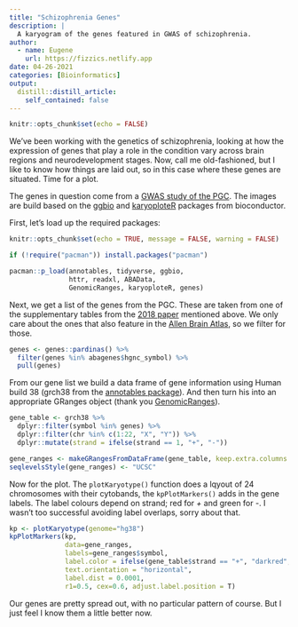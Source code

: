 ```yaml
---
title: "Schizophrenia Genes"
description: |
  A karyogram of the genes featured in GWAS of schizophrenia.
author:
  - name: Eugene
    url: https://fizzics.netlify.app
date: 04-26-2021
categories: [Bioinformatics]
output:
  distill::distill_article:
    self_contained: false
---
```



```r
knitr::opts_chunk$set(echo = FALSE)
```


We've been working with the genetics of schizophrenia, looking at how the expression of genes that play a role in the condition vary across brain regions and neurodevelopment stages. Now, call me old-fashioned, but I like to know how things are laid out, so in this case where these genes are situated. Time for a plot.

The genes in question come from a [GWAS study of the PGC](https://www.ncbi.nlm.nih.gov/pmc/articles/PMC5918692/). The images are build based on the [ggbio](https://www.bioconductor.org/packages/release/bioc/html/ggbio.html) and [karyoploteR](http://bioconductor.org/packages/release/bioc/html/karyoploteR.html) packages from bioconductor.

First, let's load up the required packages:

```r
knitr::opts_chunk$set(echo = TRUE, message = FALSE, warning = FALSE)

if (!require("pacman")) install.packages("pacman")

pacman::p_load(annotables, tidyverse, ggbio,
               httr, readxl, ABAData, 
               GenomicRanges, karyoploteR, genes)

```

Next, we get a list of the genes from the PGC. These are taken from one of the supplementary tables from the [2018 paper](https://www.ncbi.nlm.nih.gov/pmc/articles/PMC5918692/) mentioned above. We only care about the ones that also feature in the [Allen Brain Atlas](https://portal.brain-map.org/), so we filter for those.

```r
genes <- genes::pardinas() %>% 
  filter(genes %in% abagenes$hgnc_symbol) %>% 
  pull(genes)
```

From our gene list we build a data frame of gene information using Human build 38 (grch38 from the [annotables package](https://www.rdocumentation.org/packages/annotables/versions/0.1.1)). And then turn his into an appropriate GRanges object (thank you [GenomicRanges](https://bioconductor.org/packages/release/bioc/html/GenomicRanges.html)).

```r
gene_table <- grch38 %>% 
  dplyr::filter(symbol %in% genes) %>% 
  dplyr::filter(chr %in% c(1:22, "X", "Y")) %>% 
  dplyr::mutate(strand = ifelse(strand == 1, "+", "-"))

gene_ranges <- makeGRangesFromDataFrame(gene_table, keep.extra.columns = T)
seqlevelsStyle(gene_ranges) <- "UCSC"
```

Now for the plot. The `plotKaryotype()` function does a lqyout of 24 chromosomes with their cytobands, the `kpPlotMarkers()` adds in the gene labels. The label colours depend on strand; red for *+* and green for *-*. I wasn't too successful avoiding label overlaps, sorry about that. 

```r
kp <- plotKaryotype(genome="hg38")
kpPlotMarkers(kp, 
              data=gene_ranges, 
              labels=gene_ranges$symbol, 
              label.color = ifelse(gene_table$strand == "+", "darkred", "olivedrab4"),
              text.orientation = "horizontal",
              label.dist = 0.0001,
              r1=0.5, cex=0.6, adjust.label.position = T)
```

Our genes are pretty spread out, with no particular pattern of course. But I just feel I know them a little better now.
